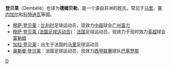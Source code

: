 '''登贝莱'''（Dembélé）也译为'''德姆贝勒'''，是一个源自非洲的姓氏，常见于[[马里|马里]]、[[塞内加尔|塞内加尔]]和[[科特迪瓦|科特迪瓦]]等国。
*[[穆萨·德姆贝勒|穆萨·登贝莱]]：[[比利时|比利时]]足球运动员，现效力[[中超|中超]]球会[[广州富力|广州富力]]
*[[穆萨·德姆贝勒_(法国足球运动员)|穆萨·登贝莱 (法国足球运动员)]]：[[法国|法国]]足球运动员，现效力于现时效力[[英超|英超]]球会[[富勒姆足球俱乐部|富勒姆]]
*[[加拉·登贝莱|加拉·登贝莱]]：出生于法国的[[马里|马里]]足球运动员
*[[奥斯曼·登贝莱|奥斯曼·登贝莱]]：法国足球运动员，现效力[[西班牙足球甲级联赛|西甲联赛]]球队[[巴塞罗那俱乐部|巴塞罗那]]
[[Category:法语姓氏|D]]